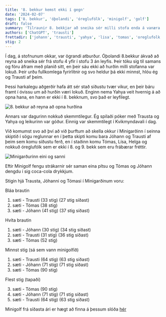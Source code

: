 ```yaml
---
title: '8. bekkur kemst ekki í gegn'
date: '2024-02-07'
tags: ['8. bekkur', 'óþolandi', 'óreglufólk', 'minigolf', 'golf']
draft: false
summary: 'Tilraunir 8. bekkjar að sneika sér milli stofa enda á vanæra'
authors: ['ChatGPT', 'trausti']
frettadir: ['johann', 'trausti', 'yahya', 'lisa', 'tomas', 'oreglufolk']
stig: 2
---
```



Í dag, á stofnunum okkar, var ögrandi atburður. Óþolandi 8.bekkur ákvað að reyna að sneika sér frá stofu 4 yfir í stofu 3 án leyfis. Þeir tóku sig til samans og fóru áfram með planið sitt, en þeir sáu ekki að hurðin milli stofanna var lokuð. Þeir urðu fullkomlega fyrirlitnir og svo heldur þá ekki minnst, hlóu ég og Trausti af þeim.


Þessi harkalegu aðgerðir hafa átt sér stað síðustu tvær vikur, en þeir báru framt í óvissu um að hurðin væri lokuð. Enginn nema Yahya veit hvernig á að opna hana, en hann er ekki í 8. bekknum, svo það er leyfilegt.


![8. bekkur að reyna að opna hurðina](/static/images/faerslur/annad/8-bekkur.jpg)


Annars var dagurinn nokkuð skemmtilegur. Ég spilaði póker með Trausta og Yahya og leikurinn var góður. Einnig var skemmtilegt í Kvikmyndavali í dag.


Við komumst svo að því að við þurftum að skella okkur í Minigarðinn í seinna skiptið í sögu reglunnar
en í þetta skipti komu bara Jóhann og Trausti af þeim sem komu síðustu ferð,
en í staðinn komu Tómas, Lísa, Helga og nokkuð óreglufólk sem er ekki í 8. og 9. bekk sem eru frábærar fréttir.


![Minigarðurinn eini og sanni](/static/images/faerslur/annad/minigardurinn.webp)


Eftir Minigolf fengu strákarnir sér saman eina pítsu og Tómas og Jóhann dengdu í sig coca-cola drykkjum.


Stigin hjá Trausta, Jóhanni og Tómasi í Minigarðinum voru:


Bláa brautin

1. sæti - Trausti (33 stig) (27 stig síðast)
3. sæti - Tómas (38 stig)
2. sæti - Jóhann (41 stig) (37 stig síðast)

Hvíta brautin

1. sæti - Jóhann (30 stig) (34 stig síðast)
2. sæti - Trausti (31 stig) (36 stig síðast)
3. sæti - Tómas (52 stig)

Minnst stig (sá sem vann minigolfið)

1. sæti - Trausti (64 stig) (63 stig síðast)
2. sæti - Jóhann (71 stig) (71 stig síðast)
3. sæti - Tómas (90 stig)

Flest stig (tapaði)

3. sæti - Tómas (90 stig)
2. sæti - Jóhann (71 stig) (71 stig síðast)
1. sæti - Trausti (64 stig) (63 stig síðast)


Minigolf frá síðasta ári er hægt að finna á þessum slóða [hér](/verkefni/golfarinn)